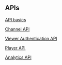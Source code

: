 
## APIs

<PageDescription>


</PageDescription>

[API basics](/api-basics-overview)

[Channel API](/channel-api-getting-started)

[Viewer Authentication API](/viewer-authentication-api-getting-started)

[Player API](/player-api-getting-started)

[Analytics API](/analytics-api-getting-started)
